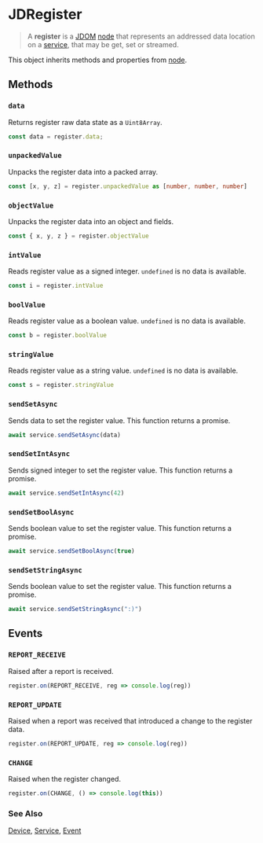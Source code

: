 # JDRegister

> A **register** is a [JDOM](/clients/javascript/jdom/) [node](/clients/javascript/jdom/node/) that represents an addressed data location
on a [service](/clients/javascript/jdom/service/), that may be get, set or streamed. 

This object inherits methods and properties from [node](/clients/javascript/jdom/node/).

## Methods

### ``data``

Returns register raw data state as a ``Uint8Array``.

```typescript
const data = register.data;
```

### ``unpackedValue``

Unpacks the register data into a packed array.

```typescript
const [x, y, z] = register.unpackedValue as [number, number, number]
```

### ```objectValue```

Unpacks the register data into an object and fields.

```typescript
const { x, y, z } = register.objectValue
```

### ``intValue``

Reads register value as a signed integer. ``undefined`` is no data is available.

```typescript
const i = register.intValue
```

### ``boolValue``

Reads register value as a boolean value. ``undefined`` is no data is available.

```typescript
const b = register.boolValue
```

### ``stringValue``

Reads register value as a string value. ``undefined`` is no data is available.

```typescript
const s = register.stringValue
```

### ``sendSetAsync``

Sends data to set the register value. This function returns a promise.

```typescript
await service.sendSetAsync(data)
```

### ``sendSetIntAsync``

Sends signed integer to set the register value. This function returns a promise.

```typescript
await service.sendSetIntAsync(42)
```


### ``sendSetBoolAsync``

Sends boolean value to set the register value. This function returns a promise.

```typescript
await service.sendSetBoolAsync(true)
```

### ``sendSetStringAsync``

Sends boolean value to set the register value. This function returns a promise.

```typescript
await service.sendSetStringAsync(":)")
```

## Events

### ``REPORT_RECEIVE``

Raised after a report is received.

```typescript
register.on(REPORT_RECEIVE, reg => console.log(reg))
```

### ``REPORT_UPDATE``

Raised when a report was received that introduced a change to the register data.

```typescript
register.on(REPORT_UPDATE, reg => console.log(reg))
```

### ``CHANGE``

Raised when the register changed.

```typescript
register.on(CHANGE, () => console.log(this))
```


### See Also

[Device](/clients/javascript/jdom/device/), [Service](/clients/javascript/jdom/service/), [Event](/clients/javascript/jdom/event/)